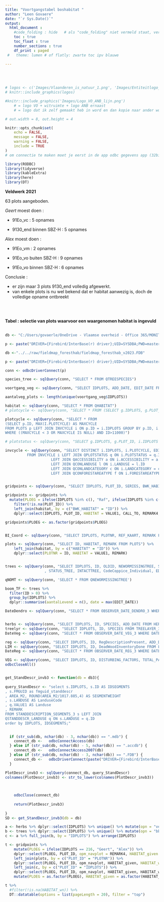 ```yaml
---
title: "Voortgangstabel boshabitat "
author: "Leen Govaere"
date: "`r Sys.Date()`"
output: 
  html_document :
    #code_folding : hide   # als "code_folding" niet vermeld staat, verschijnt knop "code" niet
    toc : true
    toc_float : true
    number_sections : true
    df_print : paged
 #   theme: lumen # of flatly: zwarte toc ipv blauwe
  
---
```

<br>
<br>


```r
# logos <- c('Images/Vlaanderen_is_natuur_1.png', 'Images/Entiteitlogo_ANB_1.jpg')
# knitr::include_graphics(logos)

#knitr::include_graphics('Images/Logo_VO_ANB_lijn.png')   
    # = logo VO + witruimte + logo ANB ernaast
    # = logo dat ik zelf gemaakt heb in word en dan kopie naar ander word-doc als afbeelding, en dan afbeelding opslaan als png

# out.width = 8, out.height = 4
```

```r
knitr::opts_chunk$set(
	echo = FALSE,
	message = FALSE,
	warning = FALSE, 
	include = TRUE
)
# om connectie te maken moet je eerst in de app odbc gegevens app (32bit), bij FireBird connectie de juiste databank (en pad naar) specifiÃ«ren

library(RODBC)
library(tidyverse)
library(kableExtra)
library(here)
library(DT)

```


**Veldwerk 2021**

63 plots aangeboden. 

*Geert* moest doen :  

  - 91Eo_vc : 5 opnames  

  - 9130_end binnen SBZ-H : 5 opnames  


*Alex* moest doen :  

  - 91Eo_vm : 2 opnames 

  - 91Eo_vo buiten SBZ-H : 9 opnames  

  - 91Eo_vo binnen SBZ-H : 6 opnames  



Conclusie : 

- er zijn maar 3 plots 9130_end volledig afgewerkt.  
- van enkele plots is nu wel bekend dat er habitat aanwezig is, doch de volledige opname ontbreekt

<Br>
<Br> 

**Tabel : selectie van plots waarvoor een waargenomen habitat is ingevuld**
<Br>
<Br> 



```r

db <- "C:/Users/govaerle/OneDrive - Vlaamse overheid - Office 365/MONITORING_N2000/DATA/MASTERDATA/BOS/BOSHAB_F_v2023_MASTER/FIELDMAPDATA_BOSHAB_F_v2023_MASTER.FDB"

p <- paste("DRIVER={Firebird/InterBase(r) driver};UID=SYSDBA;PWD=masterkey; DBNAME=", db)

```

```r

db <-"../../raw/fieldmap_foresthab/fieldmap_foresthab_v2023.FDB"

p <- paste("DRIVER={Firebird/InterBase(r) driver};UID=SYSDBA;PWD=masterkey; DBNAME=", db)

```
 
```r
conn <- odbcDriverConnect(p)

species_tree <- sqlQuery(conn, "SELECT * FROM QTREESPECIES")

voortgang_veg <- sqlQuery(conn, "SELECT IDPLOTS, ADD_DATE, EDIT_DATE FROM HERBLAYER_3 WHERE IDPLOTS > 11000") 

aantalveg_plots <- length(unique(voortgang_veg$IDPLOTS))

habitat <- sqlQuery(conn, "SELECT * FROM QHABITAT") 
# plotcycle <- sqlQuery(conn, "SELECT * FROM (SELECT g.IDPLOTS, g.PLOT_ID, MAX(i.PLOTCYCLE) AS MAXCYCLE FROM GRID_POINTS g LEFT JOIN INVCYCLE i ON g.PLOT_ID = i.IDPLOTS GROUP BY IDPLOTS, PLOT_ID) WHERE MAXCYCLE IS NULL OR MAXCYCLE <3")

plotcycle <- sqlQuery(conn, "SELECT * FROM 
(SELECT p.ID, MAX(I.PLOTCYCLE) AS MAXCYCLE 
FROM PLOTS p LEFT JOIN INVCYCLE i ON p.ID = i.IDPLOTS GROUP BY p.ID, i.IDPLOTS) 
WHERE ((MAXCYCLE < 3 OR MAXCYCLE IS NULL) AND ID>11000)")

# plotstatus <- sqlQuery(conn, "SELECT g.IDPLOTS, g.PLOT_ID, i.IDPLOTS AS PLOTBESCHR, i.PLOTCYCLE, i.PLOTSTATUS AS CODEPLOTSTATUS, q.VALUE1 AS PLOTSTATUS, i.REMARK FROM GRID_POINTS g  LEFT JOIN INVCYCLE i ON g.PLOT_ID = i.IDPLOTS LEFT JOIN QPLOTSTATUS q ON i.PLOTSTATUS = q.ID WHERE PLOTSTATUS IS NULL AND (i.PLOTCYCLE = 3 OR i.PLOTCYCLE IS NULL)")

invcycle <- sqlQuery(conn, "SELECT DISTINCT i.IDPLOTS, i.PLOTCYCLE, EDIT_DATE, q.VALUE1 AS PLOTSTATUS,  a.VALUE1 AS ACCESSIBILITY, l.VALUE1 AS LANDUSE, c.VALUE1 AS LANDCATEGORY, f.VALUE1 AS FORESTAREATYPE, i.ACCESSIBILITY AS CDE_ACCESSIBILITY, i.REMARK, i.PLOTSTATUS AS CDE_PLOTSTATUS, i.LANDUSE AS CDE_LANDUSE, i.LANDCATEGORY AS CDE_LANDCATEGORY, i.FORESTAREATYPE AS CDE_FORESTAREATYPE 
          FROM INVCYCLE i LEFT JOIN QPLOTSTATUS q ON i.PLOTSTATUS = q.ID 
                     LEFT JOIN QACCESSIBILITY a ON i.ACCESSIBILITY = a.ID
                     LEFT JOIN QCONLANDUSE l ON i.LANDUSE = l.ID
                     LEFT JOIN QCONLANDCATEGORY c ON i.LANDCATEGORY = c.ID
                     LEFT JOIN QCONFORESTAREATYPE f ON i.FORESTAREATYPE = f.ID")


gridpoints <- sqlQuery(conn, "SELECT IDPLOTS, PLOT_ID, SERIES, BWK_HABITAT, CALL_TO, REMARK4, FIELDTEAM, VEG_DONE, REG_DONE, DENDRO_DONE, INFO_SPRINGVEG, SPRINGVEG FROM GRID_POINTS")

gridpoints <- gridpoints %>%
  mutate(PLOEG = ifelse(IDPLOTS %in% c(), "Raf", ifelse(IDPLOTS %in% c(216), "Geert", ifelse(IDPLOTS %in% c(), "Jan", ifelse(IDPLOTS %in% c(214), "Alex", " "))))) %>%
    filter(!is.na(PLOT_ID)) %>%
    left_join(habitat, by = c("BWK_HABITAT" = "ID")) %>%
    dplyr::select(IDPLOTS, PLOT_ID, HABITAT = VALUE1, CALL_TO, REMARK4, PLOEG, VEG_DONE, REG_DONE, DENDRO_DONE, INFO_SPRINGVEG, SPRINGVEG) 

gridpoints$PLOEG <- as.factor(gridpoints$PLOEG)


BI_Coord <- sqlQuery(conn, "SELECT IDPLOTS, PLOTNR, REF_KAART, REMARK FROM Plots_Forest_Inventory")

plots <- sqlQuery(conn, "SELECT ID, HABITAT, REMARK FROM PLOTS") %>%
    left_join(habitat, by = c("HABITAT" = "ID")) %>%
    dplyr::select(PLOTNR = ID, HABITAT = VALUE1, REMARK)


trees <- sqlQuery(conn, "SELECT IDPLOTS, ID, OLDID, NEWORMISSINGTREE, SPECIES, PERIMETER_CM, HEIGHT_M
                  , STATUS_TREE, INTACTTREE, CodeCoppice_Individual, EDIT_DATE FROM TREES_3 WHERE IDPLOTS > 11000")

qNOMT <- sqlQuery(conn, 'SELECT * FROM QNEWORMISSINGTREE')

boom_TF <- trees %>%
  filter(ID > 0) %>%
  group_by(IDPLOTS) %>%
  dplyr::summarise(aantalLevend = n(), date = max(EDIT_DATE))

DateDendro <- sqlQuery(conn, "SELECT * FROM OBSERVER_DATE_DENDRO_3 WHERE DATE_DENDRO IS NOT NULL")


herbs <- sqlQuery(conn, "SELECT IDPLOTS, ID, SPECIES, ADD_DATE FROM HERBLAYER_3 WHERE IDPLOTS > 11000")
treelyr <- sqlQuery(conn, "SELECT IDPLOTS, ID, SPECIES FROM TREELAYER_3 WHERE IDPLOTS > 11000")
DateVeg <- sqlQuery(conn, "SELECT * FROM OBSERVER_DATE_VEG_3 WHERE DATE_VEGETATION IS NOT NULL")

reg <- sqlQuery(conn, "SELECT IDPLOTS, ID, RegDescriptionPresent, ADD_DATE FROM REGENERATIONPLOT_3")
LIM <- sqlQuery(conn, "SELECT IDPLOTS, ID, DeadWoodInventoryDone FROM LINE_INTERSECT_METHOD_3")
DateReg <- sqlQuery(conn, "SELECT * FROM OBSERVER_DATE_REG_3 WHERE DATE_REGENERATION IS NOT NULL")

VEG <- sqlQuery(conn, "SELECT IDPLOTS, ID, DISTURBING_FACTORS, TOTAL_PAVED_COVER, TOTAL_HERB_COVER, TOTAL_WATERLAYER_COVER, TOTAL_UNCOVERED_GROUND, TOTAL_MOSS_COVER, HEIGHT_HERBLAYER, TOTAL_SHRUB_COVER, TOTAL_TREE_COVER, EDIT_DATE FROM VEGETATION_3")
odbcCloseAll()


get_StandDescr_invb3 <- function(db = db3){
  
query_StandDescr <- "select s.IDPLOTS, s.ID AS IDSEGMENTS
, s.FMGUID as fmguid_standdescr
, AREA_M2, ROUND(AREA_M2/1017.885,4) AS SEGMENTWEIGHT
, s.LANDUSE AS LanduseCode
, q.VALUE1 AS Landuse
, REMARK 
FROM STANDDESCRIPTION_SEGMENTS_3 s LEFT JOIN
QSTANDDESCR_LANDUSE q ON s.LANDUSE = q.ID 
order by IDPLOTS, IDSEGMENTS;"

  
  if (str_sub(db, nchar(db) - 3, nchar(db)) == ".mdb") {
    connect_db <-   odbcConnectAccess(db)
  } else if (str_sub(db, nchar(db) - 5, nchar(db)) == ".accdb") {
    connect_db <-   odbcConnectAccess2007(db)
  } else if (str_sub(db, nchar(db) - 3, nchar(db)) == ".FDB") {
    connect_db <-   odbcDriverConnect(paste("DRIVER={Firebird/InterBase(r) driver};UID=SYSDBA;PWD=masterkey; DBNAME=", db))
  }

PlotDescr_invb3 <- sqlQuery(connect_db, query_StandDescr)
colnames(PlotDescr_invb3) <- str_to_lower(colnames(PlotDescr_invb3))
  
 

    odbcClose(connect_db)
    
    return(PlotDescr_invb3)
  
}
SD <- get_StandDescr_invb3(db = db)


```

```r
a <- herbs %>% dplyr::select(IDPLOTS) %>% unique() %>% mutate(opn = "veg")
b <- trees %>% dplyr::select(IDPLOTS) %>% unique() %>% mutate(opn = "bb")
c <- a %>% full_join(b, by = "IDPLOTS") %>% arrange(IDPLOTS)

t <- gridpoints %>%
    mutate(PLOEG = ifelse(IDPLOTS == 216, "Geert", "Alex")) %>%
    dplyr::select(PLOEG, PLOT_ID, opm_navplot = REMARK4, HABITAT_given = HABITAT) %>%
    left_join(plots, by = c("PLOT_ID" = "PLOTNR")) %>%
    dplyr::select(PLOEG, PLOT_ID, opm_navplot, HABITAT_given, HABITAT_wn = HABITAT, opm_plot = REMARK) %>%
    left_join(c, by = c("PLOT_ID" = "IDPLOTS")) %>%
    dplyr::select(PLOEG, PLOT_ID, opm_navplot, HABITAT_given, HABITAT_wn, opm_plot, veg = opn.x, bb = opn.y) %>%
    mutate(PLOEG = as.factor(PLOEG), HABITAT_given = as.factor(HABITAT_given), HABITAT_wn = as.factor(HABITAT_wn))
```


```r
t %>% 
  #filter(!is.na(HABITAT_wn)) %>%
  DT::datatable(options = list(pageLength = 20), filter = "top")
   
```

